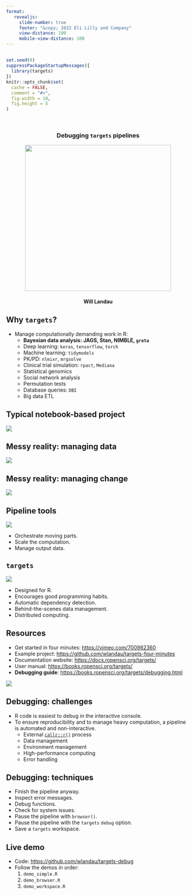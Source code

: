 ```yaml
---
format:
   revealjs:
     slide-number: true
     footer: "&copy; 2022 Eli Lilly and Company"
     view-distance: 100
     mobile-view-distance: 100
---
```


##

```r
set.seed(0)
suppressPackageStartupMessages({
  library(targets)
})
knitr::opts_chunk$set(
  cache = FALSE,
  comment = "#>",
  fig.width = 10, 
  fig.height = 5
)
```

<style>
.reveal .tiny {
  display: inline-block;
  font-size: 0.5em;
  line-height: 1.0em;
  vertical-align: top;
}
.reveal .medium {
  display: inline-block;
  font-size: 0.75em;
  line-height: 1.5em;
  vertical-align: top;
}
</style>

<center>
<br>
<h3>Debugging `targets` pipelines</h3>
<img src="./images/logo.png" height="400px">
<br>
<h4>Will Landau</h4>
</center>

## Why `targets`? {.smaller}

* Manage computationally demanding work in R:
    * **Bayesian data analysis: JAGS, Stan, NIMBLE, `greta`**
    * Deep learning: `keras`, `tensorflow`, `torch`
    * Machine learning: `tidymodels`
    * PK/PD: `nlmixr`, `mrgsolve`
    * Clinical trial simulation: `rpact`, `Mediana`
    * Statistical genomics
    * Social network analysis
    * Permutation tests
    * Database queries: `DBI`
    * Big data ETL

## Typical notebook-based project

![](./images/notebook-start.png)

## Messy reality: managing data

![](./images/notebook-end.png)

## Messy reality: managing change

![](./images/notebook-dilemma.png)

## Pipeline tools {.smaller}

![](./images/pipeline_graph.png)

* Orchestrate moving parts.
* Scale the computation.
* Manage output data.

## `targets` {.smaller}

![](./images/logo-tweet.png)

* Designed for R.
* Encourages good programming habits.
* Automatic dependency detection.
* Behind-the-scenes data management.
* Distributed computing.

## Resources {.smaller}

* Get started in four minutes: <https://vimeo.com/700982360>
* Example project: <https://github.com/wlandau/targets-four-minutes>
* Documentation website: <https://docs.ropensci.org/targets/>
* User manual: <https://books.ropensci.org/targets/>
* **Debugging guide**: <https://books.ropensci.org/targets/debugging.html>

[![](./images/video.png)](https://vimeo.com/700982360)

## Debugging: challenges

* R code is easiest to debug in the interactive console.
* To ensure reproducibility and to manage heavy computation, a pipeline is automated and non-interactive.
    * External [`callr::r()`](https://callr.r-lib.org) process
    * Data management
    * Environment management
    * High-performance computing
    * Error handling

## Debugging: techniques

* Finish the pipeline anyway.
* Inspect error messages.
* Debug functions.
* Check for system issues.
* Pause the pipeline with `browser()`.
* Pause the pipeline with the `targets` `debug` option.
* Save a `targets` workspace.

## Live demo

* Code: <https://github.com/wlandau/targets-debug>
* Follow the demos in order:
    1. `demo_simple.R`
    2. `demo_browser.R`
    3. `demo_workspace.R`

